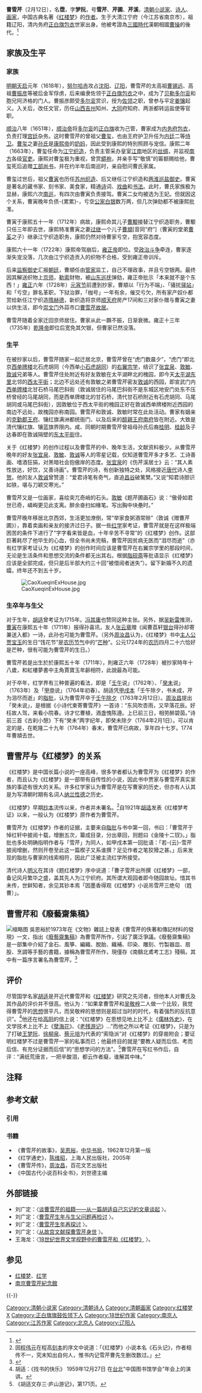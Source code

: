 {{otheruses|subject=清代人物'''曹雪芹'''|other=同名电视剧|曹雪芹 (2003年电视剧)}}
{{Infobox Writer <!-- for more information see [[:Template:Infobox_Writer/doc|:Template:Infobox Writer/doc]] -->
|name = 曹雪芹
|image = Statue_of_Cao_Xueqin.JPG
|caption = [[北京植物园|北京植物园]]曹雪芹纪念馆内的塑像<br/>（不代表真实相貌）
|birthdate = {{birth date|1715|6|4}}
|birthplace = [[清朝|大清]][[江宁府|江宁府]]
|deathdate = {{death date and age|1763|2|12|1715|6|4}}
|deathplace = [[清朝|大清]][[順天府|北京]]郊区
|民族 = [[正白旗|正白旗]][[旗鼓佐领下人|旗鼓佐领下人]]
|zi = 梦阮
|hao = 雪芹、芹圃、芹溪
|occupation = [[小说家|小说家]]、[[诗人|诗人]]、[[画家|画家]]
|genre = 
|movement = 
|period = 
|influences = 
|influenced = [[张爱玲|张爱玲]]、[[巴金|巴金]]、[[曹禺|曹禺]]、[[林语堂|林语堂]]
|website = 
}}{{中国非物质文化遗产 
|名称 = 曹雪芹传说
|子项 =
|图片 = 
|申报地区或单位 = [[北京市|北京市]][[海淀区|海淀区]]
|序号 =1030
|编号项目 =I—86
|登录时间 =2011年
|备注 =  
|分类 = 民间文学
|省区市 = 北京
}}

'''曹雪芹'''（{{bd|1715年|6月4日<ref>《[http://w.baike.com/54d10c291f834c81b7e12ccd4242e49b.html 从宝玉生日贾敬暴亡看红楼后面隐藏的史实·曹雪芹生日] {{Wayback|url=http://w.baike.com/54d10c291f834c81b7e12ccd4242e49b.html |date=20160921211755 }}》</ref>|1763年|catIdx=C曹}}2月12日）{{noteTag|1= 一说1764年逝世。}}，名'''霑'''，字'''梦阮'''，号'''雪芹'''、'''芹圃'''、'''芹溪'''，[[清朝|清朝]][[小说家|小说家]]、[[诗人|诗人]]、[[画家|画家]]，中国古典名著《[[红楼梦|红楼梦]]》的[[作者|作者]]。生于大清江宁府（今江苏省南京市），祖籍辽阳，清内务府[[正白旗|正白旗]][[包衣|包衣]]世家出身。他被考證為[[三國時代|三國時代]]漢朝相國[[曹操|曹操]]的後代。<ref>{{cite web|url=https://www.nownews.com/news/20120330/105415?from=scroll|title=曹雪芹是曹操後代子孫　經DNA檢測證實|date=2012-03-30|publisher=NOWnews|archive-url=https://web.archive.org/web/20180715235737/https://www.nownews.com/news/20120330/105415|archive-date=2018-07-15|access-date=2017-11-17|dead-url=no}}</ref>

== 家族及生平 ==
===  家族 ===
[[明朝|明朝]][[天启|天启]]元年（1618年），[[努尔哈赤|努尔哈赤]]攻占[[沈阳|沈阳]]、[[辽阳|辽阳]]，曹雪芹的太高祖[[曹锡远|曹锡远]]、高祖[[曹振彦|曹振彦]]等被后金军俘虏，后来编隶佐领于[[正白旗|正白旗]][[包衣|包衣]]之中，成为了[[贝勒|贝勒]][[多尔衮|多尔衮]]和胞兄阿济格的门人。曹振彦颇受[[多尔衮|多尔衮]]赏识，授为[[佐领|佐领]]之职，曾参与平定[[姜镶|姜镶]]起义。入关后，改任文官，历任[[山西|山西]][[吉州|吉州]]知州、[[大同府|大同]]府知府、两浙都转运盐使等官职。

[[顺治|顺治]]八年（1651年），[[顺治帝|顺治帝]]将[[多尔衮|多尔衮]]的[[正白旗|正白旗]]收为己管，曹家成为[[内务府|内务府]][[包衣|包衣]]，负责打理[[宫廷|宫廷]]杂务。这时曹雪芹的曾祖父[[曹玺|曹玺]]，也由王府护卫升任为[[内廷|内廷]]二等[[侍卫|侍卫]]。[[曹玺|曹玺]]之妻[[孙氏_(曹寅母)|孙氏]]是[[康熙帝|康熙帝]]的[[奶妈|奶妈]]，因此受到康熙的特別照顾与宠信。康熙二年（1663年），曹玺任命为[[江宁织造|江宁织造]]，负责主管采办皇室[[江南|江南]]地区的[[丝绸|丝绸]]，并监视[[南方|南方]]各级[[官吏|官吏]]。康熙对曹玺极为重视，曾赏[[蟒袍|蟒袍]]，并亲手写“敬慎”的匾额赐给他，曹玺死后追赠[[工部尚书|工部尚书]]，并在约半年后南巡时，亲自慰问曹氏家属。

曹玺过世后，祖父[[曹寅|曹寅]]也历任[[苏州织造|苏州织造]]、后又继任江宁织造和[[两淮巡盐御史|两淮巡盐御史]]。曹寅是著名的藏书家、刻书家、美食家，精通[[诗|诗]]词、[[戏曲|戏曲]]和[[书法|书法]]。此时，曹氏家族极为显赫，康熙六次[[南巡|南巡]]，有四次由曹寅负责接驾。曹寅二女均被选为王妃。但就因这个关系，曹寅晚年负债-{累累}-，亏空[[公家|公家]][[白银|白银]]数万两，但几次弹劾都不被康熙批准。

曹寅于康熙五十一年（1712年）病故，康熙命其儿子[[曹颙|曹颙]]接替江宁织造职务，曹颙只任三年即去世，康熙特准曹寅之妻[[过继|过继]]一个儿子[[曹頫|曹頫]][音同“府”]（曹寅的堂弟[[曹荃_(清朝)|曹荃]]之子）继承江宁织造职务，康熙仍然对待曹家亏空，抱宽容态度。

康熙六十一年（1722年）康熙帝驾崩后，[[雍正帝|雍正帝]]即位。受[[政治斗争|政治斗争]]牵连，曹家逐渐失宠没落，几次由江宁织造贡入的织物不合格，受到雍正帝训斥。

后来[[监察御史|监察御史]]汇报[[清廷|朝廷]]，曹頫任由[[管家|管家]]监工，自己不理政事，并且亏空银两。最终因其解送织物上[[京师|京师]]，[[勒索|勒索]]财物，被[[山东巡抚|山东巡抚]]弹劾，雍正帝批示「本来就不是个东西！」[[雍正|雍正]]六年（1728年）[[元宵节|元宵节]]前遭到抄家，曹頫以「行为不端」、「骚扰[[驿站|驿站]]」和「亏空」罪名革职{{noteTag|1= 曹頫、[[德文_(清朝官員)|德文]]、乌林人[[麻色|麻色]]向驿站索贿，其中曹頫收过银三百六十七两二钱，德文收过银五百十八两三钱二分，麻色收过银五百零四两二钱；此案被揭发后，除了曹之外，其余两人则「枷号两个月，鞭责一百，发遣乌喇，充当打牲壮丁。」}}，下狱治罪，「枷号」一年有余，催交亏欠，所有家产奴仆都赏给新任江宁织造[[隋赫德|隋赫德]]，新织造将京师[[顺天府|顺天府]]房产17间和三对家仆赠与曹寅之妻以供生活，即今[[崇文门|崇文门]]外蒜市口[[曹雪芹故居|曹雪芹故居]]。

曹雪芹随着全家迁回京师居住。曹家从此一蹶不振，日渐衰微。雍正十三年（1735年）[[乾隆帝|乾隆帝]]即位后宽免其欠银，但曹家已然没落。

=== 生平 ===
在被抄家以后，曹雪芹随家一起迁居北京，曹雪芹曾在“虎门数晨夕”，“虎门”即北京[[西单牌楼|西单牌楼]]北石虎胡同（今西单[[小石虎胡同|小石虎胡同]]）的[[右翼宗学|右翼宗学]]，结识了[[张宜泉|张宜泉]]、[[敦敏|敦敏]]、[[敦诚|敦诚]]兄弟等人。曹雪芹住处附近有好友敦敏在太平湖畔北的槐园，即今天[[太平湖东里|太平湖东里]]北邻的[[西太平街_(北京)|西太平街]]；北边不远处还有敦敏之弟曹雪芹密友[[敦誠|敦诚]]的西园，即宣武门内[[西单牌楼|西单牌楼]]北甘石桥马尾巴斜街（敦诚居住的马尾巴斜街不是东城区地安门处东不压桥曾经的马尾胡同，而是西单牌楼北的甘石桥，清代甘石桥附近有石虎胡同、马尾胡同或马尾巴斜街），因敦敏位于西太平街的槐园正好在敦诚西单牌楼附近西园的南边不远处，故槐园亦称南园。曹雪芹和敦诚、敦敏时常在此处活动。曹家有姻亲的[[克勤郡王府|克勤郡王府]]、镶红旗满洲都统衙门、以及后来的[[醇亲王府南府|醇親王府南府]]皆在附近。大致是清代镶红旗、镶蓝旗界限内。咸、同朝时期曹雪芹曾祖母孙氏后裔[[桂明|桂明]]、[[桂齡_(咸豐年間提督)|桂龄]]及子达春即在敦诚隔壁的[[东太平街_(北京)|东太平街]]住。

关于《红楼梦》的创作过程以及曹雪芹的中、晚年生活，文献资料极少。从曹雪芹晚年的好友[[张宜泉|张宜泉]]、[[敦敏|敦敏]]、[[敦诚|敦诚]]等人的零星记载，仅知道曹雪芹多才多艺、工诗善画、嗜酒狂狷，对黑暗社会抱傲岸的态度。[[张宜泉|张宜泉]]的《伤芹溪居士》云：“其人素性放达，好饮，又善诗画”。曹雪芹的诗，有创新独特之处，风格接近[[唐代|唐代]]诗人[[李贺|李贺]]。{{noteTag|1= 曹诗代表：「惯养娇生笑你痴，菱花空对雪澌澌；好防佳节元宵后，便是烟销火灭时。」自叹写[[红楼梦|红楼梦]]：「满纸荒唐言，一把辛酸泪；都言作者痴，谁解其中味？」}}他的友人[[敦诚|敦诚]]曾赞道：“爱君诗笔有奇气，直追[[李贺|昌谷]]破篱樊。”{{noteTag|1=昌谷：[[唐朝|唐朝]]诗人[[李贺|李贺]]家居[[福昌|福昌]][[昌谷|昌谷]]，后世因称他为“李昌谷”。}}又说“知君诗胆识如铁，堪与刀颖交寒光。”

曹雪芹又是一位画家，喜绘突兀奇峭的石头。[[敦敏|敦敏]]《题芹圃画石》说：“傲骨如君世已奇，嶙峋更见此支离。醉余奋扫如椽笔。写出胸中块壘时。”

曹雪芹晚年移居北京西郊，生活更加潦倒，常“举家食粥酒常赊”（敦诚《赠曹芹圃》），靠着卖画和亲友的接济过日子。据一些[[红学|红学]]家考证，曹雪芹就是在这样极端困苦的条件下进行了“字字看来皆是血，十年辛苦不寻常”的《红楼梦》创作。这部巨著耗尽了他毕生的心血，但全书尚未完稿，曹雪芹因贫病无医而“泪尽而逝”（亦有红学家考证认为《红楼梦》的创作时间应该是曹雪芹在右翼宗学里的那段时间，无论是生活条件和思想交流的条件都无出其右。根据[[脂砚斋|脂砚斋]]等批语显示《红楼梦》应该是全部完成，但只是后半部大约三十回“被借阅者迷失”）。留下新婚不久的遗孀，终年还不到五十岁。

[[File:CaoXueqinExHouse.jpg|right]]

=== 生卒年与生父 ===
对于生年，[[胡适|胡适]]曾考证为1715年。[[冯其庸|冯其庸]]也赞同这种主张。另外，据[[吴新雷|吴新雷]]推测，[[曹寅|曹寅]]在康熙五十年（1711年）报得孙喜讯，友人[[张云章|张云章]]赠《闻曹荔轩[[通政使|银台]]得孙却寄兼送入都》一诗，此孙也可能为曹雪芹。（另外[[周汝昌|周汝昌]]认为，《红楼梦》书中[[主人公|主人公]][[贾宝玉|贾宝玉]]的生日“饯花节”是[[农历|农历]][[节气|节气]]中的“[[芒种|芒种]]”。公元1724年的[[农历|农历]]四月二十六恰好是芒种，很有可能为曹雪芹的生日。）

曹雪芹若是出生於於康熙五十年（1711年），則雍正六年（1728年）被抄家時年十八歲，和紅樓夢書中主角賈寶玉年齡相符，此說最為可能。

对于卒年，红学界有三种普遍的看法，即是「[[壬午|壬午]]说」（1762年）、「[[癸未|癸未]]说」（1763年）及「[[甲申|甲申]]说」（1764年初春）。胡适凭[[甲戌本|甲戌本]]「壬午除夕，书未成，芹为泪尽而逝」的[[脂批|脂批]]，认为曹雪芹卒于[[壬午|壬午]][[除夕|除夕]]（1763年2月12日）。{{NoteTag|1968年[[通县|通县]][[潞河|潞河]]畔张家湾曹家大坟出土的曹雪芹墓石，石上有“曹公讳霑墓”的题字，更有“[[壬午|壬午]]”的纪年，经过国家文物鉴定委员会主任委员[[傅大卣|傅大卣]]和红学家[[冯其庸|冯其庸]]、[[王利器|王利器]]、[[邓绍基|邓绍基]]、[[刘世德|刘世德]]、[[陈毓罴|陈毓罴]]等专家的鉴定可靠无疑。冯其庸发表《曹雪芹墓石目见记》，肯定墓石是真；另一位[[红学家|红学家]][[周汝昌|周汝昌]]发表《“曹雪芹墓碑”质疑》，则肯定“墓碑”是假，形成两种对立的意见。}}[[周汝昌|周汝昌]]提出「癸未说」，是根据《小诗代柬寄曹雪芹》一首诗：“东风吹杏雨，又早落花辰。好枉故人驾，来看小院春。诗才忆曹植，酒盏愧陈遵。上巳前三日，相劳醉碧茵。”诗前三首《古刹小憩》下有“癸未”两字纪年，即癸未除夕（1764年2月1日）。{{NoteTag|[[周汝昌|周汝昌]]从挽诗「前数月，伊子殇，因感伤成疾」一句中推测雪芹是因爱子患[[疹疾|疹疾]]夭折而悲伤过度，一病不起。}}可以肯定的是，在乾隆二十九年（1764年）春末，曹雪芹已病故，享年四十七岁。1774年曹頫去世。

== 曹雪芹与《红楼梦》的关系 ==
《红楼梦》是中国长篇小说的一座高峰，很多学者都认为曹雪芹为《红楼梦》的作者，而且认为《红楼梦》是一部带有自传性的小说，因此书中贾家与曹雪芹真实家族的事迹有很大的关系。许多红学家认为曹雪芹是在写曹家的历史，但亦有人认其是为写清朝时期有名词人[[纳兰性德|纳兰性德]]之历史。

《红楼梦》早期[[抄本|抄本]]流传以来，作者并未署名。<ref>因[[程伟元|程伟元]]在程高[[刻本|刻本]]的序文中说道：「《红楼梦》小说本名《石头记》，作者相传不一，究未知出自何人，惟书内记雪芹曹先生删改数过。」</ref>自1921年[[胡适|胡适]]发表《红楼梦考证》以来，一般认为《红楼梦》原作者为曹雪芹。

曹雪芹为《红楼梦》作者的证据，主要来自[[脂批|脂批]]与书中第一回，书曰：「曹雪芹于悼红轩中披阅十载，增删五次，纂成目录，分出章回，则题曰《金陵十二钗》。」脂批也多处明确指明作者与「雪芹」为同人，如甲戌本第一回批语：「若-{云}-雪芹披阅增删，然则开卷至此这一篇楔子又系谁撰？足见作者之笔狡猾之甚。」后来发现的脂批与曹家的线索相符，因此广泛被主流红学所接受。

清代诗人[[明义|明义]]在其诗《题红楼梦》序中说道：「曹子雪芹出所撰《红楼梦》一部，备记风月繁华之盛，盖其先人为江宁织府。其所谓大观园者即今随园故址。惜其书未传，世鲜知者，余见其钞本焉「因墨香得观《红楼梦》小说吊雪芹三绝句
（姓曹）」。

== 曹雪芹和《廢藝齋集稿》 ==
[[File:《南鷂北鳶考工志》雙鯉風箏圖示.jpg|缩略图]]
吳恩裕於1973年在《文物》雜誌上發表《曹雪芹的佚著和傳記材料的發現》一文，指出《[[廢藝齋集稿|廢藝齋集稿]]》為曹雪芹所作，引起了廣泛爭議。《廢藝齋集稿》是一部集中介紹了金石、風箏、編織、脫胎、織補、印染、雕刻、竹製器皿、扇股、烹調等手藝的書籍，據稱為曹雪芹所作，現僅存《南鷂北鳶考工志》殘稿，其中有一篇序言署名為曹雪芹。<ref>{{cite journal|author1=吳恩裕|title=曹雪芹的佚著和传記材料的发現|journal=文物|date=1973|issue=02|doi=10.13619/j.cnki.cn11-1532/k.1973.02.001}}</ref>

== 评价 ==
尽管国学名家[[胡适|胡适]]是开近代曹雪芹和《[[红楼梦|红楼梦]]》研究之先河者，但他本人对曹氏及其作品的评价并不很高。他认为：“如果拿曹雪芹和[[吴敬梓|吴敬梓]]二人做一个比较，我觉得曹雪芹的[[思想|思想]]很平凡，而吴敬梓的思想则是超过当时的时代，有着强烈的反抗意识”。<ref>胡适：《找书的快乐》 1959年12月27日 在[[台北|台北]]“中国图书馆学会”年会上的演讲。</ref>他还在给[[高阳_(作家)|高阳]]的信上说：“《红楼梦》在思想见地上比不上《[[儒林外史|儒林外史]]》，在文学技术上比不上《[[孽海花|孽海花]]》、《[[老残游记|老残游记]]》...”而他之所以考证《红楼梦》，只是为了打破[[王梦阮|王梦阮]]、[[徐柳泉|徐柳泉]]、[[蔡元培|蔡元培]]为代表的“索隐派”对《红楼梦》的穿凿附会；要证明红楼梦不过是曹雪芹一家的私事而已；他最终目的就是“要教人疑而后信、考而后信、有充分证据而后信”的“思想学问的方法”。<ref>《胡适文存三·庐山游记》，第171页。</ref>曹雪芹在写红书作后，自评：“满纸荒唐言，一把辛酸泪，都云作者癡，谁解其中味。”

== 注释==
{{notefoot}}

== 参考文献 ==
=== 引用 ===
{{Reflist}}

=== 书籍 ===
* 《曹雪芹的故事》，[[吴恩裕|吴恩裕]]，[[中华书局有限公司|中华书局]]，1962年12月第一版
* 《红学通史》，[[陈维昭|陈维昭]]，上海人民出版社，2005年
* 《曹雪芹传》，[[周汝昌|周汝昌]]，百花文艺出版社
* 《中国古代小说百科全书》，刘世德主编

== 外部链接 ==
{{Wikisource author}}
{{Wikiquote}}
{{commons+cat|曹雪芹|曹雪芹|Cao_Xueqin}}
*刘广定：〈[http://www.nssd.org/articles/Article_Read.aspx?id=67888189504849504849484956 谈曹雪芹的祖籍——从一篇胡适自己忘记的文章谈起] {{Wayback|url=http://www.nssd.org/articles/Article_Read.aspx?id=67888189504849504849484956 |date=20180225071205 }}〉。
*刘广定：〈[http://www.nssd.org/articles/article_read.aspx?id=72907488504849534851484850 曹雪芹生年与生父问题再检讨] {{Wayback|url=http://www.nssd.org/articles/article_read.aspx?id=72907488504849534851484850 |date=20180225064849 }}〉。
*刘广定：〈[http://www.nssd.org/articles/article_read.aspx?id=67888189504849494849484948 曹雪芹生年再探讨] {{Wayback|url=http://www.nssd.org/articles/article_read.aspx?id=67888189504849494849484948 |date=20180225065140 }}〉。
*刘广定：〈[http://www.nssd.org/articles/article_read.aspx?id=67888189504849534850484955 从故宫文献探曹雪芹身世] {{Wayback|url=http://www.nssd.org/articles/article_read.aspx?id=67888189504849534850484955 |date=20180225064855 }}〉。
*王海龙：〈[http://www.nssd.org/articles/article_read.aspx?id=34100999 18世纪世界文学视野中的曹雪芹和《红楼梦》] {{Wayback|url=http://www.nssd.org/articles/article_read.aspx?id=34100999 |date=20180223171449 }}〉。

== 参见 ==
* [[红楼梦|红楼梦]]、[[红学|红学]]
* [[南京曹雪芹紀念館|南京曹雪芹紀念館]]
{{-}}
{{红楼梦}}
{{Portal bar|中国|文学|小說|江苏|北京|人物}}
{{Authority control}}
{{DEFAULTSORT:Cao xueqin}}
[[Category:清朝小说家|Category:清朝小说家]]
[[Category:清朝诗人|Category:清朝诗人]]
[[Category:清朝画家|Category:清朝画家]]
[[Category:红楼梦|Category:红楼梦]]
[[Category:曹姓|X]]
[[Category:正白旗旗鼓佐领下人|Category:正白旗旗鼓佐领下人]]
[[Category:18世纪作家|Category:18世纪作家]]
[[Category:南京人|Category:南京人]]
[[Category:江苏作家|Category:江苏作家]]
[[Category:北京人|Category:北京人]]
[[Category:辽阳人|Category:辽阳人]]